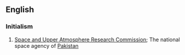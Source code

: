 ==English==

===Initialism===
{{en-initialism}}

# [[w:Space and Upper Atmosphere Research Commission|Space and Upper Atmosphere Research Commission]]; The national space agency of [[w:Pakistan|Pakistan]]